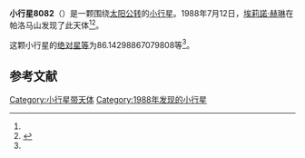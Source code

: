 {{Infobox planet
| bgcolour = #FFFFC0
| name = 8082 Haynes
| symbol = 
| image = 
| caption = 
| discovery = yes
| discovery_ref = 
| discoverer = [[埃莉諾·赫琳|埃莉諾·赫琳]]
| discovery_site = [[帕洛马山|帕洛马山]] 
| discovered = 1988年7月12日
| designations = yes
| mp_name = 
| named_after = 
| alt_names = 1988 NR/ 1993 VL2
| mp_category = [[主带小行星|主带小行星]]
| orbit_ref = <ref name="a">[http://ssd.jpl.nasa.gov/sbdb.cgi?sstr=8082 8082 Haynes] {{Wayback|url=http://ssd.jpl.nasa.gov/sbdb.cgi?sstr=8082 |date=20201124030514 }}，小行星數據庫瀏覽器（JPL Small-Body Database Browser）－[[美国国家航空航天局|美国国家航空航天局]]喷气推进实验室</ref>
| epoch = 2456400.5 (2013年4月18日更新)
| aphelion = {{convert|3.012171159703644|AU|km|3|abbr=on|lk=out}}
| perihelion = {{convert|2.224172867894099|AU|km|3|abbr=on}}
| semimajor = {{convert|2.618172013798871|AU|km|3|abbr=on}}
| eccentricity = 0.150486348
| period = 1547.375411 [[日|日]]<br />4.24[[儒略年|儒略年]]
| avg_speed = 
| inclination = 13.56885851444521
| asc_node = 259.8806308636487
| mean_anomaly = 
| arg_peri = 86.14298867079808
| satellites = 
| physical_characteristics = yes
| dimensions = 
| mass = 
| density = 
| surface_grav = 
| escape_velocity = 
| sidereal_day = 
| axial_tilt = 
| pole_ecliptic_lat = 
| pole_ecliptic_lon = 
| albedo = 
| temperatures= 
| temp_name1 = 
| mean_temp_1 = 
| max_temp_1 = 
| temp_name2 = 
| max_temp_2 = 
| spectral_type = 
| abs_magnitude = 86.14298867079808
}}

'''小行星8082'''（{{lang-en|8082 Haynes}}）是一颗围绕[[太阳|太阳]][[公转|公转]]的[[小行星|小行星]]。1988年7月12日，[[埃莉諾·赫琳|埃莉諾·赫琳]]在帕洛马山发现了此天体<ref name="a" /><ref>{{cite news|title=小行星列表|url=http://cfa-www.harvard.edu/iau/lists/NumberedMPs.txt|accessdate=2013-07-08|newspaper=哈佛大学|archive-date=2008-05-17|archive-url=https://web.archive.org/web/20080517010638/http://cfa-www.harvard.edu/iau/lists/NumberedMPs.txt|dead-url=no}}</ref>。

这颗小行星的[[绝对星等|绝对星等]]为86.14298867079808等<ref name="a" />。

==参考文献==
{{reflist}}
{{Minor Planet Number|[[小行星8081|小行星8081]]|[[小行星8083|小行星8083]]}}

{{小天体}}

[[Category:小行星带天体|Category:小行星带天体]]
[[Category:1988年发现的小行星|Category:1988年发现的小行星]]

{{asteroid-stub}}